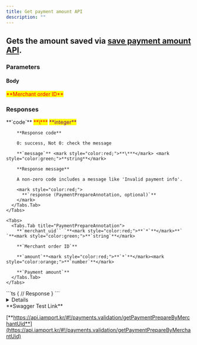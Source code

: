 ```yaml
---
title: Get payment amount API
description: ""
---
```



## Gets the amount saved via [**save payment amount API**](save-payment-amount-api).

<Swagger method="get" path="/payments/prepare/{merchant_uid}" baseUrl="https://api.iamport.kr" summary="Gets the pre-saved amount.">
  <SwaggerDescription />

  ### Parameters

  #### Body

  <SwaggerParameter name="merchant_uid" type="String" required="true">
    <mark style="color:red;">
      **Merchant order ID**
    </mark>
  </SwaggerParameter>

  ### Responses

  <SwaggerResponse status="200: OK" description="Success">
    <Tabs>
      <Tabs.Tab title="PaymentPrepareResponse">
        **`code`** <mark style="color:red;">**\***</mark> <mark style="color:purple;">**integer**</mark>

        **Response code**

        0: success, Not 0: check the message

        **`message`** <mark style="color:red;">**\***</mark> <mark style="color:green;">**string**</mark>

        **Response message**

        A non-zero code includes a message like 'Invalid payment info'.

        <mark style="color:red;">
          **`response (PaymentPrepareAnnotation, optional)`**
        </mark>
      </Tabs.Tab>
    </Tabs>

    <Tabs>
      <Tabs.Tab title="PaymentPrepareAnnotation">
        **`merchant_uid`` `**<mark style="color:red;">**`*`**</mark>**` `**<mark style="color:green;">**`string`**</mark>

        **`Merchant order ID`**

        **`amount`**<mark style="color:red;">**`*`**</mark><mark style="color:orange;">**`number`**</mark>

        **`Payment amount`**
      </Tabs.Tab>
    </Tabs>
  </SwaggerResponse>

  <SwaggerResponse status="401: Unauthorized" description="Missing or invalid access token">
    ```ts
    {
      // Response
    }
    ```
  </SwaggerResponse>
</Swagger>

<Details>
  <Details.Summary>Response Model Schema</Details.Summary>

  <Details.Content>
    ```json
    {
      "code": 0,
      "message": "string",
      "response": {
        "merchant_uid": "string",
        "amount": 0
      }
    }
    ```
  </Details.Content>
</Details>

<Hint style="success">
  **Swagger Test Link**

  [**https://api.iamport.kr/#!/payments.validation/getPaymentPrepareByMerchantUid**](https://api.iamport.kr/#!/payments.validation/getPaymentPrepareByMerchantUid)
</Hint>
